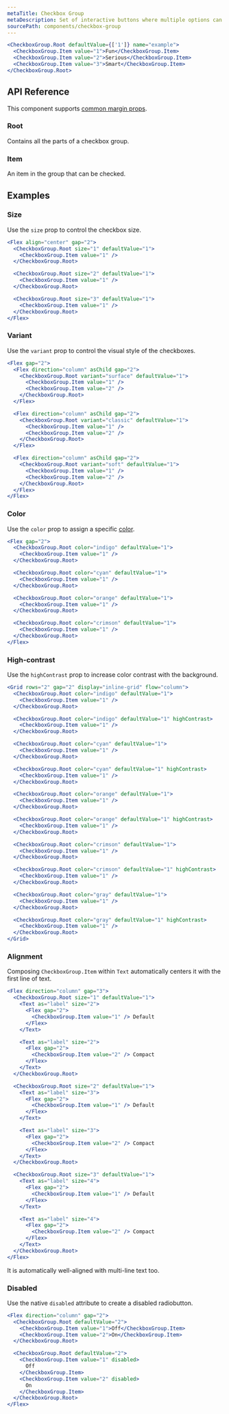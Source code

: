 ```yaml
---
metaTitle: Checkbox Group
metaDescription: Set of interactive buttons where multiple options can be selected at a time.
sourcePath: components/checkbox-group
---
```


```jsx live=true
<CheckboxGroup.Root defaultValue={['1']} name="example">
  <CheckboxGroup.Item value="1">Fun</CheckboxGroup.Item>
  <CheckboxGroup.Item value="2">Serious</CheckboxGroup.Item>
  <CheckboxGroup.Item value="3">Smart</CheckboxGroup.Item>
</CheckboxGroup.Root>
```

## API Reference

This component supports [common margin props](/themes/docs/overview/layout#margin-props).

### Root

Contains all the parts of a checkbox group.

<ThemesPropsTable defs="checkboxGroupRootPropDefs" />

### Item

An item in the group that can be checked.

## Examples

### Size

Use the `size` prop to control the checkbox size.

```jsx live=true
<Flex align="center" gap="2">
  <CheckboxGroup.Root size="1" defaultValue="1">
    <CheckboxGroup.Item value="1" />
  </CheckboxGroup.Root>

  <CheckboxGroup.Root size="2" defaultValue="1">
    <CheckboxGroup.Item value="1" />
  </CheckboxGroup.Root>

  <CheckboxGroup.Root size="3" defaultValue="1">
    <CheckboxGroup.Item value="1" />
  </CheckboxGroup.Root>
</Flex>
```

### Variant

Use the `variant` prop to control the visual style of the checkboxes.

```jsx live=true
<Flex gap="2">
  <Flex direction="column" asChild gap="2">
    <CheckboxGroup.Root variant="surface" defaultValue="1">
      <CheckboxGroup.Item value="1" />
      <CheckboxGroup.Item value="2" />
    </CheckboxGroup.Root>
  </Flex>

  <Flex direction="column" asChild gap="2">
    <CheckboxGroup.Root variant="classic" defaultValue="1">
      <CheckboxGroup.Item value="1" />
      <CheckboxGroup.Item value="2" />
    </CheckboxGroup.Root>
  </Flex>

  <Flex direction="column" asChild gap="2">
    <CheckboxGroup.Root variant="soft" defaultValue="1">
      <CheckboxGroup.Item value="1" />
      <CheckboxGroup.Item value="2" />
    </CheckboxGroup.Root>
  </Flex>
</Flex>
```

### Color

Use the `color` prop to assign a specific [color](/themes/docs/theme/color).

```jsx live=true
<Flex gap="2">
  <CheckboxGroup.Root color="indigo" defaultValue="1">
    <CheckboxGroup.Item value="1" />
  </CheckboxGroup.Root>

  <CheckboxGroup.Root color="cyan" defaultValue="1">
    <CheckboxGroup.Item value="1" />
  </CheckboxGroup.Root>

  <CheckboxGroup.Root color="orange" defaultValue="1">
    <CheckboxGroup.Item value="1" />
  </CheckboxGroup.Root>

  <CheckboxGroup.Root color="crimson" defaultValue="1">
    <CheckboxGroup.Item value="1" />
  </CheckboxGroup.Root>
</Flex>
```

### High-contrast

Use the `highContrast` prop to increase color contrast with the background.

```jsx live=true
<Grid rows="2" gap="2" display="inline-grid" flow="column">
  <CheckboxGroup.Root color="indigo" defaultValue="1">
    <CheckboxGroup.Item value="1" />
  </CheckboxGroup.Root>

  <CheckboxGroup.Root color="indigo" defaultValue="1" highContrast>
    <CheckboxGroup.Item value="1" />
  </CheckboxGroup.Root>

  <CheckboxGroup.Root color="cyan" defaultValue="1">
    <CheckboxGroup.Item value="1" />
  </CheckboxGroup.Root>

  <CheckboxGroup.Root color="cyan" defaultValue="1" highContrast>
    <CheckboxGroup.Item value="1" />
  </CheckboxGroup.Root>

  <CheckboxGroup.Root color="orange" defaultValue="1">
    <CheckboxGroup.Item value="1" />
  </CheckboxGroup.Root>

  <CheckboxGroup.Root color="orange" defaultValue="1" highContrast>
    <CheckboxGroup.Item value="1" />
  </CheckboxGroup.Root>

  <CheckboxGroup.Root color="crimson" defaultValue="1">
    <CheckboxGroup.Item value="1" />
  </CheckboxGroup.Root>

  <CheckboxGroup.Root color="crimson" defaultValue="1" highContrast>
    <CheckboxGroup.Item value="1" />
  </CheckboxGroup.Root>

  <CheckboxGroup.Root color="gray" defaultValue="1">
    <CheckboxGroup.Item value="1" />
  </CheckboxGroup.Root>

  <CheckboxGroup.Root color="gray" defaultValue="1" highContrast>
    <CheckboxGroup.Item value="1" />
  </CheckboxGroup.Root>
</Grid>
```

### Alignment

Composing `CheckboxGroup.Item` within `Text` automatically centers it with the first line of text.

```jsx live="true"
<Flex direction="column" gap="3">
  <CheckboxGroup.Root size="1" defaultValue="1">
    <Text as="label" size="2">
      <Flex gap="2">
        <CheckboxGroup.Item value="1" /> Default
      </Flex>
    </Text>

    <Text as="label" size="2">
      <Flex gap="2">
        <CheckboxGroup.Item value="2" /> Compact
      </Flex>
    </Text>
  </CheckboxGroup.Root>

  <CheckboxGroup.Root size="2" defaultValue="1">
    <Text as="label" size="3">
      <Flex gap="2">
        <CheckboxGroup.Item value="1" /> Default
      </Flex>
    </Text>

    <Text as="label" size="3">
      <Flex gap="2">
        <CheckboxGroup.Item value="2" /> Compact
      </Flex>
    </Text>
  </CheckboxGroup.Root>

  <CheckboxGroup.Root size="3" defaultValue="1">
    <Text as="label" size="4">
      <Flex gap="2">
        <CheckboxGroup.Item value="1" /> Default
      </Flex>
    </Text>

    <Text as="label" size="4">
      <Flex gap="2">
        <CheckboxGroup.Item value="2" /> Compact
      </Flex>
    </Text>
  </CheckboxGroup.Root>
</Flex>
```

It is automatically well-aligned with multi-line text too.

### Disabled

Use the native `disabled` attribute to create a disabled radiobutton.

```jsx live="true"
<Flex direction="column" gap="2">
  <CheckboxGroup.Root defaultValue="2">
    <CheckboxGroup.Item value="1">Off</CheckboxGroup.Item>
    <CheckboxGroup.Item value="2">On</CheckboxGroup.Item>
  </CheckboxGroup.Root>

  <CheckboxGroup.Root defaultValue="2">
    <CheckboxGroup.Item value="1" disabled>
      Off
    </CheckboxGroup.Item>
    <CheckboxGroup.Item value="2" disabled>
      On
    </CheckboxGroup.Item>
  </CheckboxGroup.Root>
</Flex>
```
